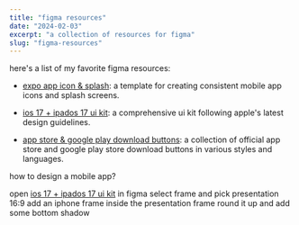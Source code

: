 ```yaml
---
title: "figma resources"
date: "2024-02-03"
excerpt: "a collection of resources for figma"
slug: "figma-resources"
---
```


here's a list of my favorite figma resources:

- [expo app icon & splash](https://www.figma.com/community/file/1155362909441341285): a template for creating consistent mobile app icons and splash screens.

- [ios 17 + ipados 17 ui kit](https://www.figma.com/community/file/1248375255495415511): a comprehensive ui kit following apple's latest design guidelines.

- [app store & google play download buttons](https://www.figma.com/community/file/1359492696316450448): a collection of official app store and google play store download buttons in various styles and languages.

how to design a mobile app?

open [ios 17 + ipados 17 ui kit](https://www.figma.com/community/file/1248375255495415511) in figma
select frame and pick presentation 16:9
add an iphone frame inside the presentation frame
round it up and add some bottom shadow
